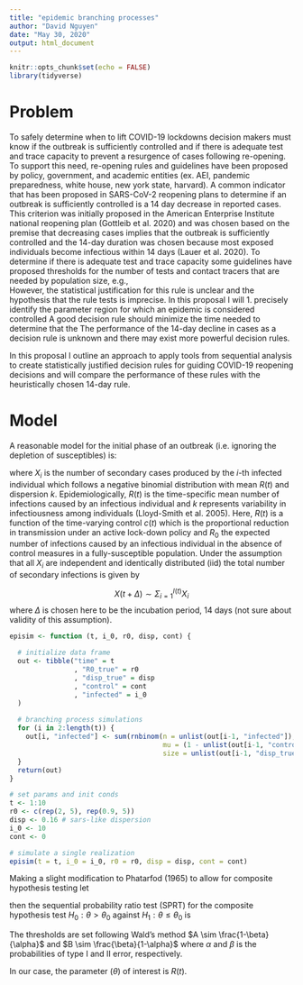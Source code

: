 ```yaml
---
title: "epidemic branching processes"
author: "David Nguyen"
date: "May 30, 2020"
output: html_document
---
```


```r
knitr::opts_chunk$set(echo = FALSE)
library(tidyverse)
```

# Problem

<!-- focus on the epidemiology and translate that into the relevant acceptance and rejection regions for re-opening. Don't worry too much about translating proposed re-opening guidelines into a hypothesis testing problem. It is enough to point out that they are trying to satisfy some objectives (NY has a very specific and concise list of objectives) -->

To safely determine when to lift COVID-19 lockdowns decision makers must know if the outbreak is sufficiently controlled and if there is adequate test and trace capacity to prevent a resurgence of cases following re-opening. To support this need, re-opening rules and guidelines have been proposed by policy, government, and academic entities (ex. AEI, pandemic preparedness, white house, new york state, harvard). A common indicator that has been proposed in SARS-CoV-2 reopening plans to determine if an outbreak is sufficiently controlled is a 14 day decrease in reported cases. This criterion was initially proposed in the American Enterprise Institute national reopening plan (Gottleib et al. 2020) and was chosen based on the premise that decreasing cases implies that the outbreak is sufficiently controlled and the 14-day duration was chosen because most exposed individuals become infectious within 14 days (Lauer et al. 2020). To determine if there is adequate test and trace capacity some guidelines have proposed thresholds for the number of tests and contact tracers that are needed by population size, e.g.,  
<!-- estimated that the 97.5 percentile of the incubation period distribution is 11.5 days (CI, 8.2 to 15.6 days)) -->
However, the statistical justification for this rule is unclear and the hypothesis that the rule tests is imprecise. In this proposal I will 1. precisely identify the parameter region for which an epidemic is considered controlled A good decision rule should minimize the time needed to determine that the The performance of the 14-day decline in cases as a decision rule is unknown and there may exist more powerful decision rules. 

In this proposal I outline an approach to apply tools from sequential analysis to create statistically justified decision rules for guiding COVID-19 reopening decisions and will compare the performance of these rules with the heuristically chosen 14-day rule. 
<!-- For instance, what is the false detection rate of this rule? Given that an outbreak is sufficiently controlled to begin reopening, how many days will it take for -->

# Model
A reasonable model for the initial phase of an outbreak (i.e. ignoring the depletion of susceptibles) is: 

\begin{align*}
X_i & \sim NB(R(t), k)
\end{align*}

where $X_i$ is the number of secondary cases produced by the $i$-th infected individual which follows a negative binomial distribution with mean $R(t)$ and dispersion $k$. Epidemiologically, $R(t)$ is the time-specific mean number of infections caused by an infectious individual and $k$ represents variability in infectiousness among individuals (Lloyd-Smith et al. 2005). Here, $R(t)$ is a function of the time-varying control $c(t)$ which is the proportional reduction in transmission under an active lock-down policy and $R_0$ the expected number of infections caused by an infectious individual in the absence of control measures in a fully-susceptible population. Under the assumption that all $X_i$ are independent and identically distributed (iid) the total number of secondary infections is given by
<!-- (need to figure out how to write sum of neg bin under the mean-disp parameterization) -->

$$ X(t+\Delta) \sim \Sigma^{I(t)}_{i=1}X_i  $$
where $\Delta$ is chosen here to be the incubation period, 14 days (not sure about validity of this assumption).



```r
episim <- function (t, i_0, r0, disp, cont) {
  
  # initialize data frame
  out <- tibble("time" = t
                , "R0_true" = r0
                , "disp_true" = disp
                , "control" = cont
                , "infected" = i_0
  )
  
  # branching process simulations
  for (i in 2:length(t)) {
    out[i, "infected"] <- sum(rnbinom(n = unlist(out[i-1, "infected"]), # number infected in previous time step
                                      mu = (1 - unlist(out[i-1, "control"]))  * unlist(out[i-1, "R0_true"]), # (controlled) R
                                      size = unlist(out[i-1, "disp_true"]))) # dispersion
  }
  return(out)
}

# set params and init conds
t <- 1:10
r0 <- c(rep(2, 5), rep(0.9, 5))
disp <- 0.16 # sars-like dispersion
i_0 <- 10
cont <- 0

# simulate a single realization
episim(t = t, i_0 = i_0, r0 = r0, disp = disp, cont = cont)

```


Making a slight modification to Phatarfod (1965) to allow for composite hypothesis testing let 

\begin{align*}
Z_0 &= \log \left( \frac{p(x_0 | \theta \leq \theta_0 )}{p(x_0 | \theta > \theta_0)} \right) \\
Z_r &= \log \left( \frac{p(x_r | x_{r-1}, \theta \leq \theta_0 )}{p(x_r | x_{r-1}, \theta > \theta_0)}\right), r \geq 1 \\
\end{align*}

then the sequential probability ratio test (SPRT) for the composite hypothesis test $H_0: \theta > \theta_0 \text{ against } H_1: \theta \leq \theta_0$ is

\begin{align*}
\phi(x_n) = 
    \begin{cases}
      \text{reject } H_0  & \Sigma^{n}_{0} Z_r > \log(A)\\
      \text{accept } H_0 & \Sigma^{n}_{0} Z_r \leq \log(B)
    \end{cases}
\end{align*}

The thresholds are set following Wald's method $A \sim \frac{1-\beta}{\alpha}$ and $B \sim \frac{\beta}{1-\alpha}$ where $\alpha$ and $\beta$ is the probabilities of type I and II error, respectively.

In our case, the parameter ($\theta$) of interest is $R(t)$.
